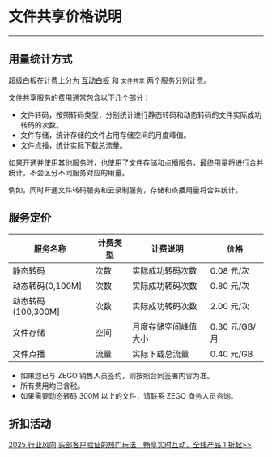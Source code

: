 # 文件共享价格说明

---

## 用量统计方式

超级白板在计费上分为 [互动白板](./whiteboard%20price.mdx) 和 `文件共享` 两个服务分别计费。

文件共享服务的费用通常包含以下几个部分：

- 文件转码，按照转码类型，分别统计进行静态转码和动态转码的文件实际成功转码的次数。
- 文件存储，统计存储的文件占用存储空间的月度峰值。
- 文件点播，统计实际下载总流量。

<Note title="Note">

如果开通并使用其他服务时，也使用了文件存储和点播服务，最终用量将进行合并统计，不会区分不同服务对应的用量。

例如，同时开通文件转码服务和云录制服务，存储和点播用量将合并统计。
</Note>


## 服务定价

|服务名称|计费类型|计费说明|价格|
|-|-|-|-|
|静态转码|次数|实际成功转码次数|0.08 元/次|
|动态转码(0,100M]|次数|实际成功转码次数|0.80 元/次|
|动态转码(100,300M]|次数|实际成功转码次数|2.00 元/次|
|文件存储|空间|月度存储空间峰值大小|0.30 元/GB/月|
|文件点播|流量|实际下载总流量|0.40 元/GB|


<Note title="Note">

- 如果您已与 ZEGO 销售人员签约，则按照合同签署内容为准。  
- 所有费用均已含税。  
- 如果需要动态转码 300M 以上的文件，请联系 ZEGO 商务人员咨询。
</Note>

## 折扣活动


<Note title="说明">

[2025 行业风向,头部客户验证的热门玩法，畅享实时互动，全线产品 1 折起>>](https://www.zego.im/activity/2400001)
</Note>
